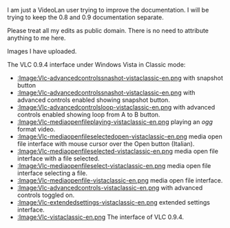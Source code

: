I am just a VideoLan user trying to improve the documentation. I will be trying to keep the 0.8 and 0.9 documentation separate.

Please treat all my edits as public domain. There is no need to attribute anything to me here.

Images I have uploaded.

The VLC 0.9.4 interface under Windows Vista in Classic mode:

*[[:Image:Vlc-advancedcontrolssnashot-vistaclassic-en.png]] with snapshot button
*[[:Image:Vlc-advancedcontrolssnashot-vistaclassic-en.png‎]] with advanced controls enabled showing snapshot button.
*[[:Image:Vlc-advancedcontrolsloop-vistaclassic-en.png‎]] with advanced controls enabled showing loop from A to B button.
*[[:Image:Vlc-mediaopenfileplaying-vistaclassic-en.png‎]] playing an ''ogg'' format video.
*[[:Image:Vlc-mediaopenfileselectedopen-vistaclassic-en.png‎]] media open file interface with mouse cursor over the Open button (Italian).
*[[:Image:Vlc-mediaopenfileselected-vistaclassic-en.png‎]] media open file interface with a file selected.
*[[:Image:Vlc-mediaopenfileselect-vistaclassic-en.png‎]] media open file interface selecting a file.
*[[:Image:Vlc-mediaopenfile-vistaclassic-en.png‎]] media open file interface.
*[[:Image:Vlc-advancedcontrols-vistaclassic-en.png‎]] with advanced controls toggled on.
*[[:Image:Vlc-extendedsettings-vistaclassic-en.png‎]] extended settings interface.
*[[:Image:Vlc-vistaclassic-en.png‎]] The interface of VLC 0.9.4.